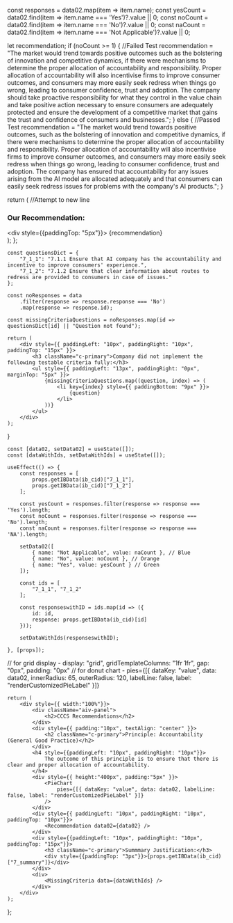 


  const responses = data02.map(item => item.name);
  const yesCount = data02.find(item => item.name === 'Yes')?.value || 0;
  const noCount = data02.find(item => item.name === 'No')?.value || 0;
  const naCount = data02.find(item => item.name === 'Not Applicable')?.value || 0; 

  let recommendation;
  if (noCount >= 1) {
    //Failed Test
    recommendation = "The market would trend towards positive outcomes such as the bolstering of innovation and competitive dynamics, if there were mechanisms to determine the proper allocation of accountability and responsibility. Proper allocation of accountability will also incentivise firms to improve consumer outcomes, and consumers may more easily seek redress when things go wrong, leading to consumer confidence, trust and adoption. The company should take proactive responsibility for what they control in the value chain and take positive action necessary to ensure consumers are adequately protected and ensure the development of a competitive market that gains the trust and confidence of consumers and businesses.";
  } else {
    //Passed Test
    recommendation = "The market would trend towards positive outcomes, such as the bolstering of innovation and competitive dynamics, if there were mechanisms to determine the proper allocation of accountability and responsibility. Proper allocation of accountability will also incentivise firms to improve consumer outcomes, and consumers may more easily seek redress when things go wrong, leading to consumer confidence, trust and adoption. The company has ensured that accountability for any issues arising from the AI model are allocated adequately and that consumers can easily seek redress issues for problems with the company's AI products.";
  }

  return (
    //Attempt to new line
    <div className="recommendation">
      <h3 className="c-primary">Our Recommendation:</h3>
      <div style={{paddingTop: "5px"}}>
        {recommendation}
      </div>
    </div>
  );
};

    const questionsDict = {
        "7_1_1": "7.1.1 Ensure that AI company has the accountability and incentive to improve consumers' experience.",
        "7_1_2": "7.1.2 Ensure that clear information about routes to redress are provided to consumers in case of issues."
    };

    const noResponses = data
        .filter(response => response.response === 'No')
        .map(response => response.id);

    const missingCriteriaQuestions = noResponses.map(id => questionsDict[id] || "Question not found");

    return (
        <div style={{ paddingLeft: "10px", paddingRight: "10px", paddingTop: "15px" }}>
            <h3 className="c-primary">Company did not implement the following testable criteria fully:</h3>
            <ul style={{ paddingLeft: "13px", paddingRight: "0px", marginTop: "5px" }}>
                {missingCriteriaQuestions.map((question, index) => (
                    <li key={index} style={{ paddingBottom: "9px" }}>
                        {question}
                    </li>
                ))}
            </ul>
        </div>
    );
}

    const [data02, setData02] = useState([]);
    const [dataWithIds, setDataWithIds] = useState([]);

    useEffect(() => {
        const responses = [
            props.getIBData(ib_cid)["7_1_1"],
            props.getIBData(ib_cid)["7_1_2"]
        ];

        const yesCount = responses.filter(response => response === 'Yes').length;
        const noCount = responses.filter(response => response === 'No').length;
        const naCount = responses.filter(response => response === 'NA').length;

        setData02([
            { name: "Not Applicable", value: naCount }, // Blue
            { name: "No", value: noCount }, // Orange
            { name: "Yes", value: yesCount } // Green
        ]);

        const ids = [
            "7_1_1", "7_1_2"
        ];

        const responseswithID = ids.map(id => ({
            id: id,
            response: props.getIBData(ib_cid)[id]
        }));

        setDataWithIds(responseswithID);

    }, [props]);

// for grid display - display: "grid", gridTemplateColumns: "1fr 1fr", gap: "0px", padding: "0px" 
// for donut chart - pies={[{ dataKey: "value", data: data02, innerRadius: 65, outerRadius: 120, labelLine: false, label: "renderCustomizedPieLabel" }]} 

    return (
        <div style={{ width:"100%"}}>
            <div className="aiv-panel">
                <h2>CCCS Recommendations</h2>
            </div>
            <div style={{ padding:"10px", textAlign: "center" }}>
                <h2 className="c-primary">Principle: Accountability (General Good Practice)</h2>
            </div>
            <h4 style={{paddingLeft: "10px", paddingRight: "10px"}}>
                The outcome of this principle is to ensure that there is clear and proper allocation of accountability.
            </h4>
            <div style={{ height:"400px", padding:"5px" }}>
                <PieChart
                    pies={[{ dataKey: "value", data: data02, labelLine: false, label: "renderCustomizedPieLabel" }]} 
                />
            </div>
            <div style={{ paddingLeft: "10px", paddingRight: "10px", paddingTop: "10px"}}>
                <Recommendation data02={data02} />
            </div>
            <div style={{paddingLeft: "10px", paddingRight: "10px", paddingTop: "15px"}}>
                <h3 className="c-primary">Summmary Justification:</h3>
                <div style={{paddingTop: "3px"}}>{props.getIBData(ib_cid)["7_summary"]}</div>
            </div>
            <div>
                <MissingCriteria data={dataWithIds} />
            </div>
        </div>
    );
};

